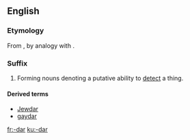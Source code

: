 {{also|dar}}
==English==

===Etymology===
From {{term|radar|lang=en}}, by analogy with {{term|gaydar|lang=en}}.

===Suffix===
{{en-suffix|sort=dar}}

# {{usually|humorous}} Forming nouns denoting a putative ability to [[detect]] a thing.

====Derived terms====
* [[Jewdar]]
* [[gaydar]]

[[fr:-dar]]
[[ku:-dar]]